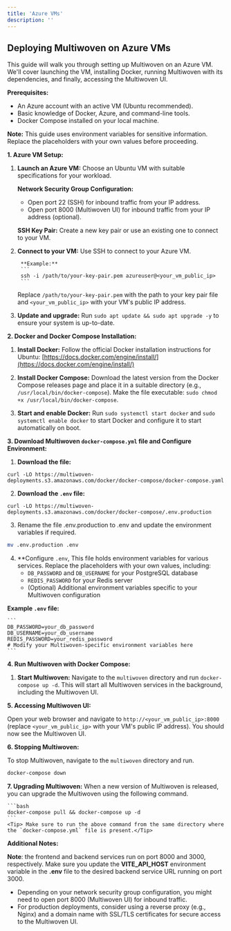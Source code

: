 ```yaml
---
title: 'Azure VMs'
description: ''
---
```


## Deploying Multiwoven on Azure VMs

This guide will walk you through setting up Multiwoven on an Azure VM. We'll cover launching the VM, installing Docker, running Multiwoven with its dependencies, and finally, accessing the Multiwoven UI.

**Prerequisites:**

* An Azure account with an active VM (Ubuntu recommended).
* Basic knowledge of Docker, Azure, and command-line tools.
* Docker Compose installed on your local machine.

**Note:** This guide uses environment variables for sensitive information. Replace the placeholders with your own values before proceeding.

**1. Azure VM Setup:**

1. **Launch an Azure VM:** Choose an Ubuntu VM with suitable specifications for your workload.

    **Network Security Group Configuration:**
    * Open port 22 (SSH) for inbound traffic from your IP address.
    * Open port 8000 (Multiwoven UI) for inbound traffic from your IP address (optional).

    **SSH Key Pair:** Create a new key pair or use an existing one to connect to your VM.

2. **Connect to your VM:** Use SSH to connect to your Azure VM.

        **Example:**
        ```
        ssh -i /path/to/your-key-pair.pem azureuser@<your_vm_public_ip>
        ```
    Replace `/path/to/your-key-pair.pem` with the path to your key pair file and `<your_vm_public_ip>` with your VM's public IP address.

3. **Update and upgrade:** Run `sudo apt update && sudo apt upgrade -y` to ensure your system is up-to-date.

**2. Docker and Docker Compose Installation:**

1. **Install Docker:** Follow the official Docker installation instructions for Ubuntu: [https://docs.docker.com/engine/install/](https://docs.docker.com/engine/install/)

2. **Install Docker Compose:** Download the latest version from the Docker Compose releases page and place it in a suitable directory (e.g., `/usr/local/bin/docker-compose`). Make the file executable: `sudo chmod +x /usr/local/bin/docker-compose`.

3. **Start and enable Docker:** Run `sudo systemctl start docker` and `sudo systemctl enable docker` to start Docker and configure it to start automatically on boot.

**3. Download Multiwoven `docker-compose.yml` file and Configure Environment:**

1. **Download the file:**
```
curl -LO https://multiwoven-deployments.s3.amazonaws.com/docker/docker-compose/docker-compose.yaml
```

2. **Download the `.env` file:**
```
curl -LO https://multiwoven-deployments.s3.amazonaws.com/docker/docker-compose/.env.production
```

3. Rename the file .env.production to .env and update the environment variables if required.

```bash
mv .env.production .env
```

4. **Configure `.env`, This file holds environment variables for various services. Replace the placeholders with your own values, including:
    * `DB_PASSWORD` and `DB_USERNAME` for your PostgreSQL database
    * `REDIS_PASSWORD` for your Redis server
    * (Optional) Additional environment variables specific to your Multiwoven configuration

**Example `.env` file:**

    ```
    DB_PASSWORD=your_db_password
    DB_USERNAME=your_db_username
    REDIS_PASSWORD=your_redis_password
    # Modify your Multiwoven-specific environment variables here
    ```

**4. Run Multiwoven with Docker Compose:**

1. **Start Multiwoven:** Navigate to the `multiwoven` directory and run `docker-compose up -d`. This will start all Multiwoven services in the background, including the Multiwoven UI.

**5. Accessing Multiwoven UI:**

Open your web browser and navigate to `http://<your_vm_public_ip>:8000` (replace `<your_vm_public_ip>` with your VM's public IP address). You should now see the Multiwoven UI.

**6. Stopping Multiwoven:**

To stop Multiwoven, navigate to the `multiwoven` directory and run.

```bash
docker-compose down
```

**7. Upgrading Multiwoven:**
    When a new version of Multiwoven is released, you can upgrade the Multiwoven using the following command.

    ```bash
    docker-compose pull && docker-compose up -d
    ```
    <Tip> Make sure to run the above command from the same directory where the `docker-compose.yml` file is present.</Tip>

**Additional Notes:**

<Tip>**Note**: the frontend and backend services run on port 8000 and 3000, respectively. Make sure you update the **VITE_API_HOST** environment variable in the **.env** file to the desired backend service URL running on port 3000. </Tip>

* Depending on your network security group configuration, you might need to open port 8000 (Multiwoven UI) for inbound traffic.
* For production deployments, consider using a reverse proxy (e.g., Nginx) and a domain name with SSL/TLS certificates for secure access to the Multiwoven UI.